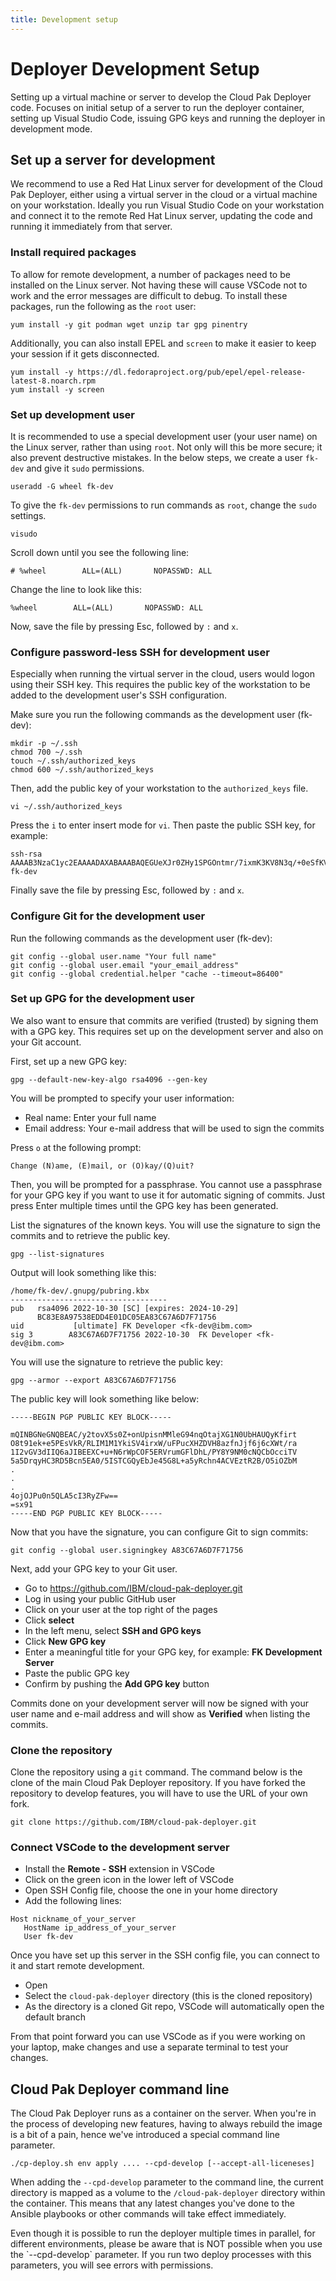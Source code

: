 ```yaml
---
title: Development setup
---
```


# Deployer Development Setup
Setting up a virtual machine or server to develop the Cloud Pak Deployer code. Focuses on initial setup of a server to run the deployer container, setting up Visual Studio Code, issuing GPG keys and running the deployer in development mode.

## Set up a server for development
We recommend to use a Red Hat Linux server for development of the Cloud Pak Deployer, either using a virtual server in the cloud or a virtual machine on your workstation. Ideally you run Visual Studio Code on your workstation and connect it to the remote Red Hat Linux server, updating the code and running it immediately from that server.

### Install required packages
To allow for remote development, a number of packages need to be installed on the Linux server. Not having these will cause VSCode not to work and the error messages are difficult to debug. To install these packages, run the following as the `root` user:
```
yum install -y git podman wget unzip tar gpg pinentry
```

Additionally, you can also install EPEL and `screen` to make it easier to keep your session if it gets disconnected.
```
yum install -y https://dl.fedoraproject.org/pub/epel/epel-release-latest-8.noarch.rpm
yum install -y screen
```

### Set up development user
It is recommended to use a special development user (your user name) on the Linux server, rather than using `root`. Not only will this be more secure; it also prevent destructive mistakes. In the below steps, we create a user `fk-dev` and give it `sudo` permissions.

```
useradd -G wheel fk-dev
```

To give the `fk-dev` permissions to run commands as `root`, change the `sudo` settings.
```
visudo
```

Scroll down until you see the following line:
```
# %wheel        ALL=(ALL)       NOPASSWD: ALL
```

Change the line to look like this:
```
%wheel        ALL=(ALL)       NOPASSWD: ALL
```

Now, save the file by pressing Esc, followed by `:` and `x`.

### Configure password-less SSH for development user
Especially when running the virtual server in the cloud, users would logon using their SSH key. This requires the public key of the workstation to be added to the development user's SSH configuration.

Make sure you run the following commands as the development user (fk-dev):
```
mkdir -p ~/.ssh
chmod 700 ~/.ssh
touch ~/.ssh/authorized_keys
chmod 600 ~/.ssh/authorized_keys
```

Then, add the public key of your workstation to the `authorized_keys` file.
```
vi ~/.ssh/authorized_keys
```

Press the `i` to enter insert mode for `vi`. Then paste the public SSH key, for example:
```
ssh-rsa AAAAB3NzaC1yc2EAAAADAXABAAABAQEGUeXJr0ZHy1SPGOntmr/7ixmK3KV8N3q/+0eSfKVTyGbhUO9lC1+oYcDvwMrizAXBJYWkIIwx4WgC77a78....fP3S5WYgqL fk-dev
```

Finally save the file by pressing Esc, followed by `:` and `x`.

### Configure Git for the development user
Run the following commands as the development user (fk-dev):
```
git config --global user.name "Your full name"
git config --global user.email "your_email_address"
git config --global credential.helper "cache --timeout=86400"
```

### Set up GPG for the development user
We also want to ensure that commits are verified (trusted) by signing them with a GPG key. This requires set up on the development server and also on your Git account.

First, set up a new GPG key:
```
gpg --default-new-key-algo rsa4096 --gen-key
```

You will be prompted to specify your user information:
* Real name: Enter your full name
* Email address: Your e-mail address that will be used to sign the commits

Press `o` at the following prompt:
```
Change (N)ame, (E)mail, or (O)kay/(Q)uit?
```

Then, you will be prompted for a passphrase. You cannot use a passphrase for your GPG key if you want to use it for automatic signing of commits. Just press Enter multiple times until the GPG key has been generated.

List the signatures of the known keys. You will use the signature to sign the commits and to retrieve the public key.
```
gpg --list-signatures
```

Output will look something like this:
```output
/home/fk-dev/.gnupg/pubring.kbx
-----------------------------------
pub   rsa4096 2022-10-30 [SC] [expires: 2024-10-29]
      BC83E8A97538EDD4E01DC05EA83C67A6D7F71756
uid           [ultimate] FK Developer <fk-dev@ibm.com>
sig 3        A83C67A6D7F71756 2022-10-30  FK Developer <fk-dev@ibm.com>
```

You will use the signature to retrieve the public key:
```
gpg --armor --export A83C67A6D7F71756
```

The public key will look something like below:
```output
-----BEGIN PGP PUBLIC KEY BLOCK-----

mQINBGNeGNQBEAC/y2tovX5s0Z+onUpisnMMleG94nqOtajXG1N0UbHAUQyKfirt
O8t91ek+e5PEsVkR/RLIM1M1YkiSV4irxW/uFPucXHZDVH8azfnJjf6j6cXWt/ra
1I2vGV3dIIQ6aJIBEEXC+u+N6rWpCOF5ERVrumGFlDhL/PY8Y9NM0cNQCbOcciTV
5a5DrqyHC3RD5Bcn5EA0/5ISTCGQyEbJe45G8L+a5yRchn4ACVEztR2B/O5iOZbM
.
.
.
4ojOJPu0n5QLA5cI3RyZFw==
=sx91
-----END PGP PUBLIC KEY BLOCK-----
```

Now that you have the signature, you can configure Git to sign commits:
```
git config --global user.signingkey A83C67A6D7F71756
```

Next, add your GPG key to your Git user.
* Go to https://github.com/IBM/cloud-pak-deployer.git
* Log in using your public GitHub user
* Click on your user at the top right of the pages
* Click **select**
* In the left menu, select **SSH and GPG keys**
* Click **New GPG key**
* Enter a meaningful title for your GPG key, for example: **FK Development Server**
* Paste the public GPG key
* Confirm by pushing the **Add GPG key** button


Commits done on your development server will now be signed with your user name and e-mail address and will show as **Verified** when listing the commits.


### Clone the repository
Clone the repository using a `git` command. The command below is the clone of the main Cloud Pak Deployer repository. If you have forked the repository to develop features, you will have to use the URL of your own fork.
```
git clone https://github.com/IBM/cloud-pak-deployer.git
```

### Connect VSCode to the development server
* Install the **Remote - SSH** extension in VSCode
* Click on the green icon in the lower left of VSCode
* Open SSH Config file, choose the one in your home directory
* Add the following lines:
```
Host nickname_of_your_server
   HostName ip_address_of_your_server
   User fk-dev
```

Once you have set up this server in the SSH config file, you can connect to it and start remote development. 
* Open
* Select the `cloud-pak-deployer` directory (this is the cloned repository)
* As the directory is a cloned Git repo, VSCode will automatically open the default branch

From that point forward you can use VSCode as if you were working on your laptop, make changes and use a separate terminal to test your changes.

## Cloud Pak Deployer command line
The Cloud Pak Deployer runs as a container on the server. When you're in the process of developing new features, having to always rebuild the image is a bit of a pain, hence we've introduced a special command line parameter.

```
./cp-deploy.sh env apply .... --cpd-develop [--accept-all-liceneses]
```

When adding the `--cpd-develop` parameter to the command line, the current directory is mapped as a volume to the `/cloud-pak-deployer` directory within the container. This means that any latest changes you've done to the Ansible playbooks or other commands will take effect immediately.

<InlineNotification kind="warning">
Even though it is possible to run the deployer multiple times in parallel, for different environments, please be aware that is NOT possible when you use the `--cpd-develop` parameter. If you run two deploy processes with this parameters, you will see errors with permissions.
</InlineNotification>